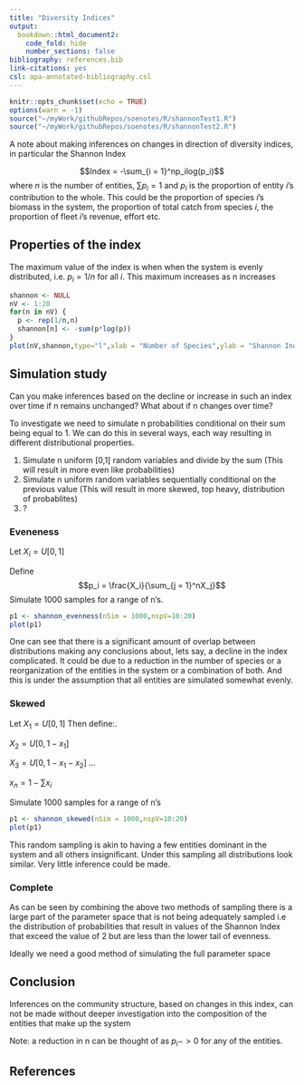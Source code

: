 ```yaml
---
title: "Diversity Indices"
output:
  bookdown::html_document2: 
    code_fold: hide
    number_sections: false
bibliography: references.bib
link-citations: yes
csl: apa-annotated-bibliography.csl
---
```


```r
knitr::opts_chunk$set(echo = TRUE)
options(warn = -1) 
source("~/myWork/githubRepos/soenotes/R/shannonTest1.R")
source("~/myWork/githubRepos/soenotes/R/shannonTest2.R")
```

A note about making inferences on changes in direction of diversity indices, in particular the Shannon Index

$$Index = -\sum_{i = 1}^np_ilog(p_i)$$
where $n$ is the number of entities, $\sum p_i = 1$ and $p_i$ is the proportion of entity $i$'s contribution to the whole. This could be the proportion of species $i$'s biomass in the system, the proportion of total catch from species $i$, the proportion of fleet $i$'s revenue, effort etc.

## Properties of the index

The maximum value of the index is when when the system is evenly distributed, i.e. $p_i = 1/n$ for all $i$. This maximum increases as n increases

```r
shannon <- NULL
nV <- 1:20
for(n in nV) {
  p <- rep(1/n,n)
  shannon[n] <- -sum(p*log(p))
}
plot(nV,shannon,type="l",xlab = "Number of Species",ylab = "Shannon Index")


```

## Simulation study

Can you make inferences based on the decline or increase in such an index over time if n remains unchanged? What about if n changes over time?

To investigate we need to simulate n probabilities conditional on their sum being equal to 1. We can do this in several ways, each way resulting in different distributional properties.

1. Simulate n uniform [0,1] random variables and divide by the sum (This will result in more even like probabilities)
2. Simulate n uniform random variables sequentially conditional on the previous value (This will result in more skewed, top heavy, distribution of probablites)
3. ?

### Eveneness

Let $X_i = U[0,1]$

Define $$p_i = \frac{X_i}{\sum_{j = 1}^nX_j}$$
Simulate 1000 samples for a range of n's.

```r
p1 <- shannon_evenness(nSim = 1000,nspV=10:20)
plot(p1)
```

One can see that there is a significant amount of overlap between distributions making any conclusions about, lets say, a decline in the index complicated. It could be due to a reduction in the number of species or a reorganization of the entities in the system or a combination of both. And this is under the assumption that all entities are simulated somewhat evenly.

### Skewed

Let $X_1 = U[0,1]$
Then define:.

$X_2 = U[0,1-x_1]$

$X_3 = U[0,1-x_1-x_2]$ ...

$x_n = 1-\sum{x_i}$

Simulate 1000 samples for a range of n's

```r
p1 <- shannon_skewed(nSim = 1000,nspV=10:20)
plot(p1)
```

This random sampling is akin to having a few entities dominant in the system and all others insignificant. Under this sampling all distributions look similar. Very little inference could be made.

### Complete 

As can be seen by combining the above two methods of sampling there is a large part of the parameter space that is not being adequately sampled i.e the distribution of probabilities that result in values of the Shannon Index that exceed the value of 2 but are less than the lower tail of evenness.

Ideally we need a good method of simulating the full parameter space

## Conclusion

Inferences on the community structure, based on changes in this index, can not be made without deeper investigation into the composition of the entities that make up the system

Note: a reduction in n can be thought of as $p_i -> 0$ for any of the entities.


## References


